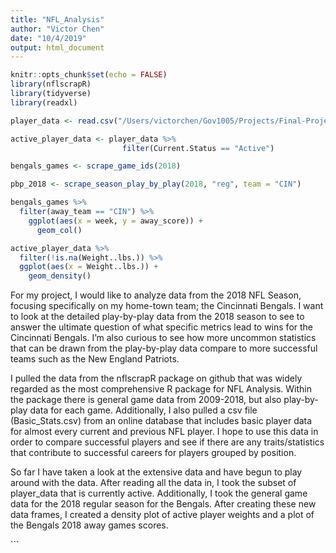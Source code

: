 ```yaml
---
title: "NFL_Analysis"
author: "Victor Chen"
date: "10/4/2019"
output: html_document
---
```


```r
knitr::opts_chunk$set(echo = FALSE)
library(nflscrapR)
library(tidyverse)
library(readxl)

player_data <- read.csv("/Users/victorchen/Gov1005/Projects/Final-Project/Basic_Stats.csv")

active_player_data <- player_data %>% 
                         filter(Current.Status == "Active")

bengals_games <- scrape_game_ids(2018)

pbp_2018 <- scrape_season_play_by_play(2018, "reg", team = "CIN")
```

```r
bengals_games %>% 
  filter(away_team == "CIN") %>% 
    ggplot(aes(x = week, y = away_score)) +
      geom_col()
```

```r
active_player_data %>% 
  filter(!is.na(Weight..lbs.)) %>% 
  ggplot(aes(x = Weight..lbs.)) +
    geom_density()
```

For my project, I would like to analyze data from the 2018 NFL Season, focusing specifically on my home-town team; the Cincinnati Bengals. I want to look at the detailed play-by-play data from the 2018 season to see to answer the ultimate question of what specific metrics lead to wins for the Cincinnati Bengals. I'm also curious to see how more uncommon statistics that can be drawn from the play-by-play data compare to more successful teams such as the New England Patriots. 

I pulled the data from the nflscrapR package on github that was widely regarded as the most comprehensive R package for NFL Analysis. Within the package there is general game data from 2009-2018, but also play-by-play data for each game. Additionally, I also pulled a csv file (Basic_Stats.csv) from an online database that includes basic player data for almost every current and previous NFL player. I hope to use this data in order to compare successful players and see if there are any traits/statistics that contribute to successful careers for players grouped by position. 

So far I have taken a look at the extensive data and have begun to play around with the data. After reading all the data in, I took the subset of player_data that is currently active. Additionally, I took the general game data for the 2018 regular season for the Bengals. After creating these new data frames, I created a density plot of active player weights and a plot of the Bengals 2018 away games scores. 



```

